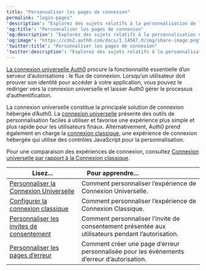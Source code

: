---
title: "Personnaliser les pages de connexion"
permalink: "login-pages"
'description': "Explorez des sujets relatifs à la personnalisation de la page de connexion."
'og:title': "Personnaliser les pages de connexion"
'og:description': "Explorez des sujets relatifs à la personnalisation de la page de connexion."
'og:image': "https://cdn2.auth0.com/docs/1.14567.0/img/share-image.png"
'twitter:title': "Personnaliser les pages de connexion"
'twitter:description': "Explorez des sujets relatifs à la personnalisation de la page de connexion."
---

[La connexion universelle Auth0](/docs/fr-ca/authenticate/login/auth0-universal-login) procure la fonctionnalité essentielle d’un serveur d’autorisations : le flux de connexion. Lorsqu’un utilisateur doit prouver son identité pour accéder à votre application, vous pouvez le rediriger vers la connexion universelle et laisser Auth0 gérer le processus d’authentification.

La connexion universelle constitue la principale solution de connexion hébergée d’Auth0. La [connexion universelle](/docs/fr-ca/authenticate/login/auth0-universal-login/universal-login-vs-classic-login/universal-experience) présente des outils de personnalisation faciles à utiliser et favorise une expérience plus simple et plus rapide pour les utilisateurs finaux. Alternativement, Auth0 prend également en charge la [connexion classique](/docs/fr-ca/authenticate/login/auth0-universal-login/universal-login-vs-classic-login/classic-experience), une expérience de connexion hébergée qui utilise des contrôles JavaScript pour la personnalisation.

Pour une comparaison des expériences de connexion, consultez [Connexion universelle par rapport à la Connexion classique](/docs/fr-ca/authenticate/login/auth0-universal-login/universal-login-vs-classic-login).

<table class="table"><thead>
<tr>
<th><strong>Lisez...</strong></th>
<th><strong>Pour apprendre...</strong>                                </th>
</tr>
</thead>
<tbody>
<tr>
<td><a href="/docs/docs/fr-ca/customize/login-pages/universal-login">Personnaliser la Connexion Universelle </a></td>
<td>Comment personnaliser l’expérience de Connexion Universelle.</td>
</tr>
<tr>
<td><a href="/docs/docs/fr-ca/customize/login-pages/classic-login">Configurer la connexion classique</a></td>
<td>Comment personnaliser l’expérience de Connexion Classique.</td>
</tr>
<tr>
<td><a href="/docs/docs/fr-ca/customize/login-pages/customize-consent-prompts">Personnaliser les invites de consentement</a></td>
<td>Comment personnaliser l’invite de consentement présentée aux utilisateurs pendant l’autorisation.</td>
</tr>
<tr>
<td><a href="/docs/docs/fr-ca/customize/login-pages/custom-error-pages">Personnaliser les pages d’erreur</a></td>
<td>Comment créer une page d’erreur personnalisée pour les événements d’erreur d’autorisation.</td>
</tr>
</tbody>
</table>